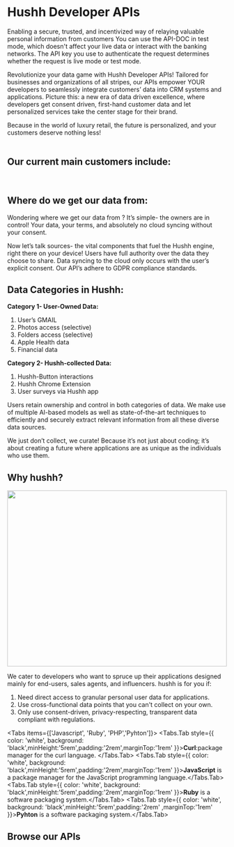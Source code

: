 

# Hushh Developer APIs
Enabling a secure, trusted, and incentivized way of relaying valuable personal information from customers
You can use the API-DOC in test mode, which doesn't affect your live data or interact with the banking networks. The API key you use to authenticate the request determines whether the request is live mode or test mode.

Revolutionize your data game with Hushh Developer APIs!  Tailored for businesses and organizations of all stripes, our APIs empower YOUR developers to seamlessly integrate customers’ data into CRM systems and applications. Picture this: a new era of data driven excellence, where developers get consent driven, first-hand customer data and let personalized services take the center stage for their brand.

Because in the world of luxury retail, the future is personalized, and your customers deserve nothing less!
<br/>
<br/>

## Our current main customers include: 
<br/>
<ApiContent/>

## Where do we get our data from:

Wondering where we get our data from ? It’s simple- the owners are in control! Your data, your terms, and absolutely no cloud syncing without your consent.

Now let’s talk sources- the vital components that fuel the Hushh engine, right there on your device! 
Users have full authority over the data they choose to share. Data syncing to the cloud only occurs with the user’s explicit consent. Our API’s adhere to GDPR compliance standards. 

## Data Categories in Hushh:

**Category 1- User-Owned Data:**
1. User’s GMAIL 
2. Photos access (selective)
3. Folders access (selective)
4. Apple Health data
5. Financial data

**Category 2- Hushh-collected Data:**
1. Hushh-Button interactions
2. Hushh Chrome Extension
3. User surveys via Hushh app

Users retain ownership and control in both categories of data. We make use of multiple AI-based models as well as state-of-the-art techniques to efficiently and securely extract relevant information from all these diverse data sources.

We just don’t collect, we curate! Because it’s not just about coding; it’s about creating a future where applications are as unique as the individuals who use them.

## Why hushh?

<Image
  src={TypingGif}
  width="100%"
  height="404"
  sizes="100vw"
/>

We cater to developers who want to spruce up their applications designed mainly for end-users, sales agents, and influencers. hushh is for you if:

1. Need direct access to granular personal user data for applications.
2. Use cross-functional data points that you can't collect on your own.
3. Only use consent-driven, privacy-respecting, transparent data compliant with regulations.

 
<Tabs items={['Javascript', 'Ruby', 'PHP','Pyhton']}>
  <Tabs.Tab style={{ color: 'white', background: 'black',minHeight:'5rem',padding:'2rem',marginTop:'1rem' }}>**Curl**:package manager for the curl language. </Tabs.Tab>
  <Tabs.Tab style={{ color: 'white', background: 'black',minHeight:'5rem',padding:'2rem',marginTop:'1rem'  }}>**JavaScript** is a package manager for the JavaScript programming language.</Tabs.Tab>
  <Tabs.Tab style={{ color: 'white', background: 'black',minHeight:'5rem',padding:'2rem',marginTop:'1rem'  }}>**Ruby** is a software packaging system.</Tabs.Tab>
  <Tabs.Tab style={{ color: 'white', background: 'black',minHeight:'5rem',padding:'2rem' ,marginTop:'1rem'  }}>**Pyhton** is a software packaging system.</Tabs.Tab>
</Tabs>



## Browse our APIs

<LibrariesUIBox/>











